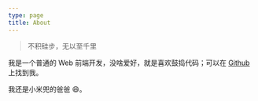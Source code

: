 ```yaml
---
type: page
title: About
---
```


> 不积硅步，无以至千里

我是一个普通的 Web 前端开发，没啥爱好，就是喜欢鼓捣代码；可以在 [Github](https://github.com/imondo) 上找到我。


我还是小米兜的爸爸 😄。
